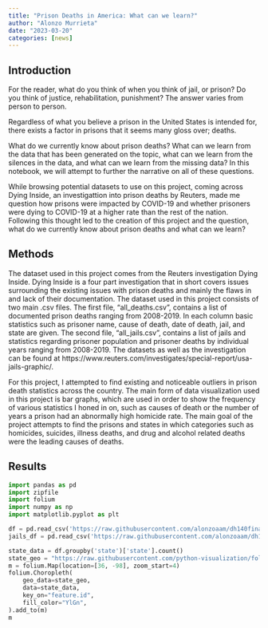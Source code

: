 ```yaml
---
title: "Prison Deaths in America: What can we learn?"
author: "Alonzo Murrieta"
date: "2023-03-20"
categories: [news]
---
```

<h2>Introduction</h2>

For the reader, what do you think of when you think of jail, or prison?
Do you think of justice, rehabilitation, punishment? 
The answer varies from person to person. 

Regardless of what you believe a prison in the United States is intended for, there exists a factor in prisons that it seems many gloss over; deaths.

What do we currently know about prison deaths? What can we learn from the data that has been generated on the topic, what can we learn from the silences in the data, and what can we learn from the missing data?
In this notebook, we will attempt to further the narrative on all of these questions.

While browsing potential datasets to use on this project, coming across Dying Inside, an investigattion into prison deaths by Reuters, made me question how prisons were impacted by COVID-19 and whether prisoners were dying to COVID-19 at a higher rate than the rest of the nation. Following this thought led to the creation of this project and the question, what do we currently know about prison deaths and what can we learn?

<h2>Methods</h2>

The dataset used in this project comes from the Reuters investigation Dying Inside. Dying Inside is a four part investigation that in short covers issues surrounding the existing issues with prison deaths and mainly the flaws in and lack of their documentation. The dataset used in this project consists of two main .csv files. The first file, “all_deaths.csv”, contains a list of documented prison deaths ranging from 2008-2019. In each column basic statistics such as prisoner name, cause of death, date of death, jail, and state are given. The second file, “all_jails.csv”, contains a list of jails and statistics regarding prisoner population and prisoner deaths by individual years ranging from 2008-2019. The datasets as well as the investigation can be found at https://www.reuters.com/investigates/special-report/usa-jails-graphic/. 

For this project, I attempted to find existing and noticeable outliers in prison death statistics across the country. The main form of data visualization used in this project is bar graphs, which are used in order to show the frequency of various statistics I honed in on, such as causes of death or the number of years a prison had an abnormally high homicide rate. The main goal of the project attempts to find the prisons and states in which categories such as homicides, suicides, illness deaths, and drug and alcohol related deaths were the leading causes of deaths. 

<h2>Results</h2>
```python

import pandas as pd
import zipfile
import folium
import numpy as np
import matplotlib.pyplot as plt

df = pd.read_csv('https://raw.githubusercontent.com/alonzoaam/dh140finalproject/main/all_deaths.csv', encoding='cp1252')
jails_df = pd.read_csv('https://raw.githubusercontent.com/alonzoaam/dh140finalproject/main/all_jails.csv', encoding='cp1252')

state_data = df.groupby('state')['state'].count()
state_geo = "https://raw.githubusercontent.com/python-visualization/folium/master/examples/data/us-states.json"
m = folium.Map(location=[36, -98], zoom_start=4)
folium.Choropleth(
    geo_data=state_geo,
    data=state_data,
    key_on="feature.id",
    fill_color="YlGn",
).add_to(m)
m
```
